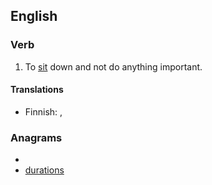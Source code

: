==English==
===Verb===
{{en-verb|sits around|sitting around|sat around|sat around}}
#To [[sit]] down and not do anything important.

====Translations====
{{top}}
* Finnish: {{t-|fi|istuskella}}, {{t-|fi|istuksia}}
{{mid}}
{{bottom}}

===Anagrams===
* {{alphagram|adinorstu}}
* [[durations#English|durations]]